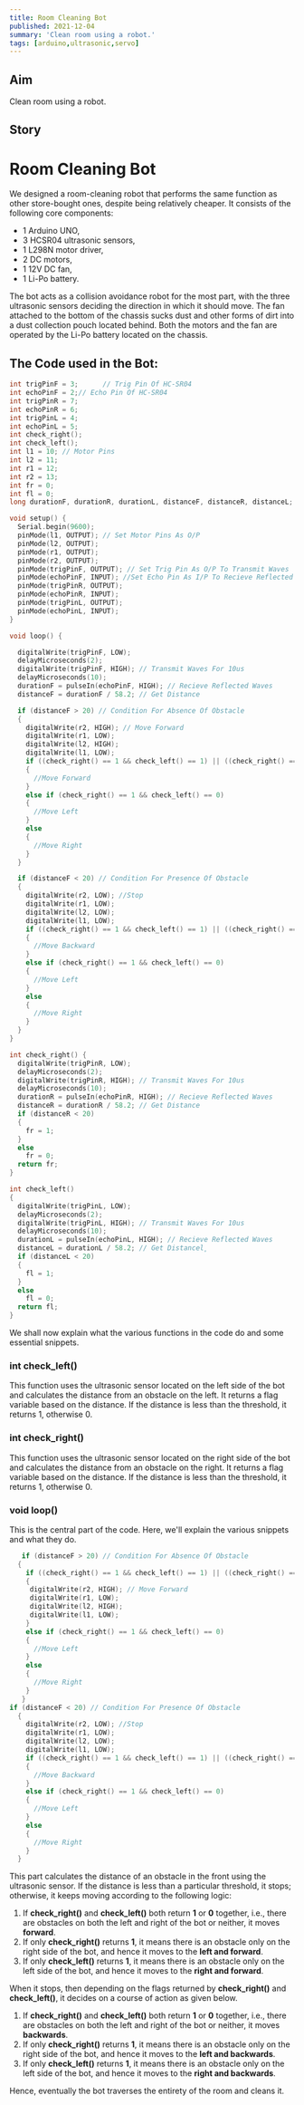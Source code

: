 ```yaml
---
title: Room Cleaning Bot
published: 2021-12-04
summary: 'Clean room using a robot.'
tags: [arduino,ultrasonic,servo] 
---
```

## Aim
Clean room using a robot.

## Story
# Room Cleaning Bot
We designed a room-cleaning robot that performs the same function as other store-bought ones, despite being relatively cheaper. It consists of the following core components:

* 1 Arduino UNO,
* 3 HCSR04 ultrasonic sensors,
* 1 L298N motor driver,
* 2 DC motors,
* 1 12V DC fan,
* 1 Li-Po battery.

The bot acts as a collision avoidance robot for the most part, with the three ultrasonic sensors deciding the direction in which it should move.
The fan attached to the bottom of the chassis sucks dust and other forms of dirt into a dust collection pouch located behind.
Both the motors and the fan are operated by the Li-Po battery located on the chassis.

## The Code used in the Bot:

```c++
int trigPinF = 3;      // Trig Pin Of HC-SR04
int echoPinF = 2;// Echo Pin Of HC-SR04
int trigPinR = 7;
int echoPinR = 6;
int trigPinL = 4;
int echoPinL = 5;
int check_right();
int check_left();
int l1 = 10; // Motor Pins
int l2 = 11;
int r1 = 12;
int r2 = 13;
int fr = 0;
int fl = 0;
long durationF, durationR, durationL, distanceF, distanceR, distanceL;

void setup() {
  Serial.begin(9600);
  pinMode(l1, OUTPUT); // Set Motor Pins As O/P
  pinMode(l2, OUTPUT);
  pinMode(r1, OUTPUT);
  pinMode(r2, OUTPUT);
  pinMode(trigPinF, OUTPUT); // Set Trig Pin As O/P To Transmit Waves
  pinMode(echoPinF, INPUT); //Set Echo Pin As I/P To Recieve Reflected Waves
  pinMode(trigPinR, OUTPUT);
  pinMode(echoPinR, INPUT);
  pinMode(trigPinL, OUTPUT);
  pinMode(echoPinL, INPUT);
}

void loop() {

  digitalWrite(trigPinF, LOW);
  delayMicroseconds(2);
  digitalWrite(trigPinF, HIGH); // Transmit Waves For 10us
  delayMicroseconds(10);
  durationF = pulseIn(echoPinF, HIGH); // Recieve Reflected Waves
  distanceF = durationF / 58.2; // Get Distance

  if (distanceF > 20) // Condition For Absence Of Obstacle
  {
    digitalWrite(r2, HIGH); // Move Forward
    digitalWrite(r1, LOW);
    digitalWrite(l2, HIGH);
    digitalWrite(l1, LOW);
    if ((check_right() == 1 && check_left() == 1) || ((check_right() == 0 && check_left() == 0)))
    {
      //Move Forward
    }
    else if (check_right() == 1 && check_left() == 0)
    {
      //Move Left
    }
    else
    {
      //Move Right
    }
  }

  if (distanceF < 20) // Condition For Presence Of Obstacle
  {
    digitalWrite(r2, LOW); //Stop
    digitalWrite(r1, LOW);
    digitalWrite(l2, LOW);
    digitalWrite(l1, LOW);
    if ((check_right() == 1 && check_left() == 1) || ((check_right() == 0 && check_left() == 0)))
    {
      //Move Backward
    }
    else if (check_right() == 1 && check_left() == 0)
    {
      //Move Left
    }
    else
    {
      //Move Right
    }
  }
}

int check_right() {
  digitalWrite(trigPinR, LOW);
  delayMicroseconds(2);
  digitalWrite(trigPinR, HIGH); // Transmit Waves For 10us
  delayMicroseconds(10);
  durationR = pulseIn(echoPinR, HIGH); // Recieve Reflected Waves
  distanceR = durationR / 58.2; // Get Distance
  if (distanceR < 20)
  {
    fr = 1;
  }
  else
    fr = 0;
  return fr;
}

int check_left()
{
  digitalWrite(trigPinL, LOW);
  delayMicroseconds(2);
  digitalWrite(trigPinL, HIGH); // Transmit Waves For 10us
  delayMicroseconds(10);
  durationL = pulseIn(echoPinL, HIGH); // Recieve Reflected Waves
  distanceL = durationL / 58.2; // Get Distancel̥
  if (distanceL < 20)
  {
    fl = 1;
  }
  else
    fl = 0;
  return fl;
}
```

We shall now explain what the various functions in the code do and some essential snippets.

### int check_left() 
This function uses the ultrasonic sensor located on the left side of the bot and calculates the distance from an obstacle on the left. It returns a flag variable based on the distance. If the distance is less than the threshold, it returns 1, otherwise 0.
### int check_right()

This function uses the ultrasonic sensor located on the right side of the bot and calculates the distance from an obstacle on the right. It returns a flag variable based on the distance. If the distance is less than the threshold, it returns 1, otherwise 0.

### void loop()
This is the central part of the code. Here, we'll explain the various snippets and what they do.

```c++
   if (distanceF > 20) // Condition For Absence Of Obstacle
  {
    if ((check_right() == 1 && check_left() == 1) || ((check_right() == 0 && check_left() == 0)))
    {
	 digitalWrite(r2, HIGH); // Move Forward
     digitalWrite(r1, LOW);
     digitalWrite(l2, HIGH);
     digitalWrite(l1, LOW);
    }
    else if (check_right() == 1 && check_left() == 0)
    {
      //Move Left
    }
    else
    {
      //Move Right
    }
   }
if (distanceF < 20) // Condition For Presence Of Obstacle
  {
    digitalWrite(r2, LOW); //Stop
    digitalWrite(r1, LOW);
    digitalWrite(l2, LOW);
    digitalWrite(l1, LOW);
    if ((check_right() == 1 && check_left() == 1) || ((check_right() == 0 && check_left() == 0)))
    {
      //Move Backward
    }
    else if (check_right() == 1 && check_left() == 0)
    {
      //Move Left
    }
    else
    {
      //Move Right
    }
  }
```
This part calculates the distance of an obstacle in the front using the ultrasonic sensor. If the distance is less than a particular threshold, it stops; otherwise, it keeps moving according to the following logic:

1. If **check_right()** and **check_left()** both return **1** or **0** together, i.e., there are obstacles on both the left and right of the bot or neither, it moves **forward**.
2.  If only **check_right()** returns **1**, it means there is an obstacle only on the right side of the bot, and hence it moves to the **left and forward**.
3.   If only **check_left()** returns **1**, it means there is an obstacle only on the left side of the bot, and hence it moves to the **right and forward**.

When it stops, then depending on the flags returned by **check_right()** and **check_left()**, it decides on a course of action as given below.

1. If **check_right()** and **check_left()** both return **1** or **0** together, i.e., there are obstacles on both the left and right of the bot or neither, it moves **backwards**.
2.  If only **check_right()** returns **1**, it means there is an obstacle only on the right side of the bot, and hence it moves to the **left and backwards**.
3.   If only **check_left()** returns **1**, it means there is an obstacle only on the left side of the bot, and hence it moves to the **right and backwards**.

Hence, eventually the bot traverses the entirety of the room and cleans it.

